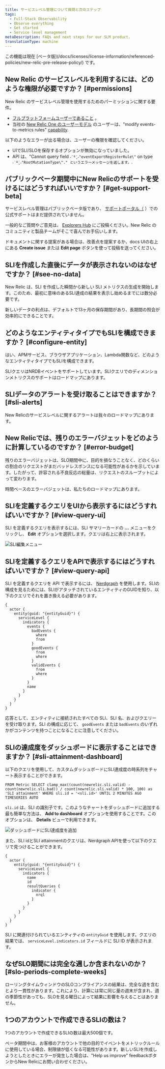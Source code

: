 ```yaml
---
title: サービスレベル管理について質問と次のステップ
tags:
  - Full-Stack Observability
  - Observe everything
  - Get started
  - Service level management
metaDescription: FAQs and next steps for our SLM product.
translationType: machine
---
```




<Callout title="ベータ版機能">
  この機能は現在 [ベータ版](/docs/licenses/license-information/referenced-policies/new-relic-pre-release-policy/) です。
</Callout>

## New Relic のサービスレベルを利用するには、どのような権限が必要ですか？ [#permissions]

New Relic のサービスレベル管理を使用するためのパーミッションに関する要件。

* [フルプラットフォームユーザーであること](/docs/accounts/accounts-billing/new-relic-one-user-management/user-type) 。
* 当社の [New Relic One のユーザーモデル](/docs/accounts/original-accounts-billing/original-users-roles/overview-user-models) のユーザーは、"modify events-to-metrics rules" [capability](/docs/accounts/accounts-billing/new-relic-one-user-management/user-management-concepts#capabilities).

以下のようなエラーが出る場合は、ユーザーの権限を確認してください。

* UIでSLI/SLOを保存するオプションが無効になっていました。
* API は、"Cannot query field `˶˙º̬˙˶"eventExportRegisterRule\"` on type `˶˙º̬˙˶"RootMutationType\"." というエラーメッセージを返します。`.

## パブリックベータ期間中にNew Relicのサポートを受けるにはどうすればいいですか？ [#get-support-beta]

サービスレベル管理はパブリックベータ版であり、 [サポートポータル（](/docs/using-new-relic/welcome-new-relic/get-started/find-help-use-support-portal/) ）での公式サポートはまだ提供されていません。

一般的なご質問やご意見は、 [Explorers Hub](https://discuss.newrelic.com/) にご投稿ください。New Relic のコミュニティと製品チームがそこで喜んでお手伝いします。

ドキュメントに関する提案がある場合は、改善点を提案するか、docs UIの右上にある **Create issue** または **Edit page** ボタンを使って投稿を送ってください。

## SLIを作成した直後にデータが表示されないのはなぜですか？ [#see-no-data]

New Relic は、SLI を作成した瞬間から新しい SLI メトリクスの生成を開始します。このため、最初に意味のあるSLI達成の結果を表示し始めるまでには数分必要です。

新しいデータの利点は、デフォルトで13ヶ月の保存期間があり、長期間の照会が効率的にできることです。

## どのようなエンティティタイプでもSLIを構成できますか？ [#configure-entity]

はい、APMサービス、ブラウザアプリケーション、Lambda関数など、どのようなエンティティタイプでもSLIを構成できます。

SLIクエリはNRDBイベントをサポートしています。SLIクエリでのディメンションメトリクスのサポートはロードマップにあります。

## SLIデータのアラートを受け取ることはできますか？ [#sli-alerts]

New Relicのサービスレベルに関するアラートは我々のロードマップにあります。

## New Relicでは、残りのエラーバジェットをどのように計算しているのですか？ [#error-budget]

残りのエラーバジェットは、SLO期間中に、目的を損なうことなく、どのくらいの割合のリクエストがまだバッドレスポンスになる可能性があるかを示しています。したがって、許容される不良反応の総量は、リクエストのスループットによって変わります。

時間ベースのエラーバジェットは、私たちのロードマップにあります。

## SLIを定義するクエリをUIから表示するにはどうすればいいですか？ [#view-query-ui]

SLI を定義するクエリを表示するには、SLI サマリーカードの **...** メニューをクリックし、 **Edit** オプションを選択します。クエリは右上に表示されます。

<img
  src={slmEditMenu2}
  title="SLI編集メニュー.png"
  alt="SLI編集メニュー"
/>

## SLIを定義するクエリをAPIで表示するにはどうすればいいですか？ [#view-query-api]

SLI を定義するクエリを API で表示するには、 [Nerdgraph](/docs/apis/nerdgraph/examples/nerdgraph-slm/#retrieve-config) を使用します。SLIの構成を見るためには、SLIがアタッチされているエンティティのGUIDを知り、以下のクエリでそれを置き換える必要があります。

```
{
  actor {
    entity(guid: "{entityGuid}") {
      serviceLevel {
        indicators {
          events {
            badEvents {
              where
              from
            }
            goodEvents {
              from
              where
            }
            validEvents {
              from
              where
            }
          }
          name
        }
      }
    }
  }
}
```

応答として、エンティティに接続されたすべての SLI、SLI 名、およびクエリーを受け取ります。SLI の構成に応じて、 `goodEvents` または `badEvents` のいずれかがコンテンツを持つことになることに注意してください。

## SLIの達成度をダッシュボードに表示することはできますか？ [#sli-attainment-dashboard]

以下のクエリを使用して、カスタムダッシュボードにSLI達成度の時系列をチャート表示することができます。

```
FROM Metric SELECT clamp_max((count(newrelic.sli.valid) - count(newrelic.sli.bad)) / count(newrelic.sli.valid) * 100, 100) as 'SLI attainment' WHERE sli.id = '<sli.id>' UNTIL 2 MINUTES AGO TIMESERIES AUTO
```

`sli.id` は、SLI の識別子です。このようなチャートをダッシュボードに追加する最も簡単な方法は、 **Add to dashboard** オプションを使用することです。このオプションは、 **Details** ビューで利用できます。

<img
  src={slmAddToDashboard}
  title="SLI attainmentをダッシュボードに追加する.png"
  alt="ダッシュボードにSLI達成度を追加"
/>

また、SLI idとSLI attainmentのクエリは、Nerdgraph APIを使って以下のクエリで見つけることができます。

```
{
  actor {
    entity(guid: "{entityGuid}") {
      serviceLevel {
        indicators {
          name
          id
          resultQueries {
            indicator {
              nrql
            }
          }
        }
      }
    }
  }
}
```

SLI に関連付けられているエンティティの `entityGuid` を使用します。クエリの結果では、 `serviceLevel.indicators.id` フィールドに SLI ID が表示されます。

## なぜSLO期間には完全な週しか含まれないのか？ [#slo-periods-complete-weeks]

ローリングタイムウィンドウのSLOコンプライアンスの結果は、完全な週を含むとより一貫性があります。これにより、計算には常に同じ量の週末が含まれ、週の季節性があっても、SLOを見る曜日によって結果に影響を与えることはありません。

## 1つのアカウントで作成できるSLIの数は？

1つのアカウントで作成できるSLIの数は最大500個です。

ベータ期間中は、お客様のアカウントで他の目的でイベントをメトリックルールに使用している場合、制限値が低くなる可能性があります。新しいSLIを作成しようとしたときにエラーが発生した場合は、"Help us improve" feedbackボタンからNew Relicにお問い合わせください。
